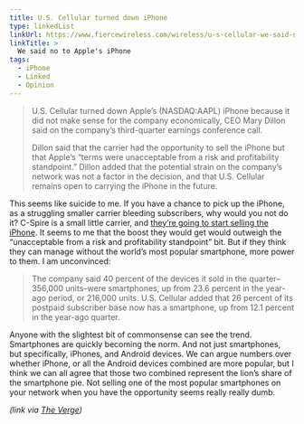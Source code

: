 ```yaml
---
title: U.S. Cellular turned down iPhone
type: linkedList
linkUrl: https://www.fiercewireless.com/wireless/u-s-cellular-we-said-no-to-apple-s-iphone
linkTitle: >
  We said no to Apple's iPhone
tags:
  - iPhone
  - Linked
  - Opinion
---
```


> U.S. Cellular turned down Apple’s (NASDAQ:AAPL) iPhone because it did not make sense for the company economically, CEO Mary Dillon said on the company’s third-quarter earnings conference call.
>
> Dillon said that the carrier had the opportunity to sell the iPhone but that Apple’s “terms were unacceptable from a risk and profitability standpoint.” Dillon added that the potential strain on the company’s network was not a factor in the decision, and that U.S. Cellular remains open to carrying the iPhone in the future.

This seems like suicide to me. If you have a chance to pick up the iPhone, as a struggling smaller carrier bleeding subscribers, why would you not do it? C-Spire is a small little carrier, and [they’re going to start selling the iPhone](http://goo.gl/mhc7M). It seems to me that the boost they would get would outweigh the “unacceptable from a risk and profitability standpoint” bit. But if they think they can manage without the world’s most popular smartphone, more power to them. I am unconvinced:

> The company said 40 percent of the devices it sold in the quarter–356,000 units–were smartphones, up from 23.6 percent in the year-ago period, or 216,000 units. U.S. Cellular added that 26 percent of its postpaid subscriber base now has a smartphone, up from 12.1 percent in the year-ago quarter.

Anyone with the slightest bit of commonsense can see the trend. Smartphones are quickly becoming the norm. And not just smartphones, but specifically, iPhones, and Android devices. We can argue numbers over whether iPhone, or all the Android devices combined are more popular, but I think we can all agree that those two combined represent the lion’s share of the smartphone pie. Not selling one of the most popular smartphones on your network when you have the opportunity seems really really dumb.

_(link via [The Verge](https://www.theverge.com/2011/11/4/2538256/us-cellular-turned-down-iphone-because-of-unacceptable-terms))_
